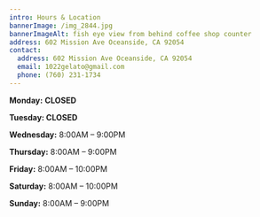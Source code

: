```yaml
---
intro: Hours & Location
bannerImage: /img_2844.jpg
bannerImageAlt: fish eye view from behind coffee shop counter
address: 602 Mission Ave Oceanside, CA 92054
contact:
  address: 602 Mission Ave Oceanside, CA 92054
  email: 1022gelato@gmail.com
  phone: (760) 231-1734
---
```

**Monday:** **CLOSED**

**Tuesday: CLOSED**

**Wednesday:** 8:00AM – 9:00PM

**Thursday:** 8:00AM – 9:00PM

**Friday:** 8:00AM – 10:00PM

**Saturday:** 8:00AM – 10:00PM

**Sunday:** 8:00AM – 9:00PM